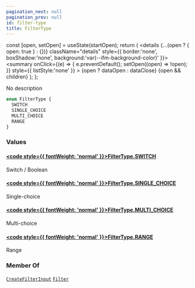 ```yaml
---
pagination_next: null
pagination_prev: null
id: filter-type
title: FilterType
---
```









  const [open, setOpen] = useState(startOpen);
  return (
    <details {...(open ? { open: true } : {})} className="details" style={{ border:'none', boxShadow:'none', background:'var(--ifm-background-color)' }}>
      <summary
        onClick={(e) => {
          e.preventDefault();
          setOpen((open) => !open);
        }}
        style={{ listStyle:'none' }}
      >
      {open ? dataOpen : dataClose}
      </summary>
      {open && children}
    </details>
  );
};








No description


```graphql
enum FilterType {
  SWITCH
  SINGLE_CHOICE
  MULTI_CHOICE
  RANGE
}
```




### Values

#### [<code style={{ fontWeight: 'normal' }}>FilterType.<b>SWITCH</b></code>](#)  
Switch / Boolean


#### [<code style={{ fontWeight: 'normal' }}>FilterType.<b>SINGLE_CHOICE</b></code>](#)  
Single-choice


#### [<code style={{ fontWeight: 'normal' }}>FilterType.<b>MULTI_CHOICE</b></code>](#)  
Multi-choice


#### [<code style={{ fontWeight: 'normal' }}>FilterType.<b>RANGE</b></code>](#)  
Range






### Member Of

[`CreateFilterInput`](/types/inputs/create-filter-input.mdx)  <Badge class="badge badge--secondary" text="input"/><Bullet />[`Filter`](/types/objects/filter.mdx)  <Badge class="badge badge--secondary" text="object"/>

